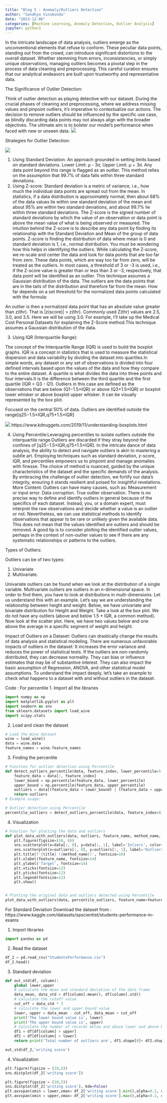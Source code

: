 ```yaml
---
title: "Blog 5 : Anomaly/Outliers Detection"
author: "Sandhya Vinukonda"
date: "2023-12-06"
categories: [Machine Learning, Anomaly Detection, Outlier Analysis]
jupyter: python3
---
```


In the intricate landscape of data analysis, outliers emerge as the unconventional elements that refuse to conform. These peculiar data points, standing out from the crowd, can introduce significant distortions to the overall dataset. Whether stemming from errors, inconsistencies, or simply unique observations, managing outliers becomes a pivotal step in the process of data cleaning and preprocessing. This careful curation ensures that our analytical endeavors are built upon trustworthy and representative data.

The Significance of Outlier Detection:

Think of outlier detection as playing detective with our dataset. During the crucial phases of cleaning and preprocessing, where we address missing values and pinpoint outliers, it's imperative to contextualize our actions. The decision to remove outliers should be influenced by the specific use case, as blindly discarding data points may not always align with the broader objectives. The ultimate aim is to bolster our model's performance when faced with new or unseen data.
![](Outliers.png)

Strategies for Outlier Detection:

![](Outliers_Detection.png)
 

1. Using Standard Deviation:
An approach grounded in setting limits based on standard deviations.
Lower Limit: μ - 3σ, Upper Limit: μ + 3σ.
Any data point beyond this range is flagged as an outlier.
This method relies on the assumption that 99.7% of data falls within three standard deviations.
2. Using Z-score:
Standard deviation is a metric of variance, i.e., how much the individual data points are spread out from the mean. In statistics, if a data distribution is approximately normal, then about 68% of the data values lie within one standard deviation of the mean and about 95% are within two standard deviations, and about 99.7% lie within three standard deviations.
The Z-score is the signed number of standard deviations by which the value of an observation or data point is above the mean value of what is being observed or measured.
The intuition behind the Z-score is to describe any data point by finding its relationship with the Standard Deviation and Mean of the group of data points. Z-score is finding the distribution of data where mean is 0 and standard deviation is 1, i.e., normal distribution.
You must be wondering how this helps in identifying the outliers. While calculating the Z-score, we re-scale and center the data and look for data points that are too far from zero. These data points, which are way too far from zero, will be treated as the outliers. In most cases, a threshold of 3 or -3 is used, i.e., if the Z-score value is greater than or less than 3 or -3, respectively, that data point will be identified as an outlier.
This technique assumes a Gaussian distribution of the data. The outliers are the data points that are in the tails of the distribution and therefore far from the mean. How far depends on a set threshold for the normalized data points calculated with the formula: 

An outlier is then a normalized data point that has an absolute value greater than z(thr). That is |z(score)| > z(thr). Commonly used Z(thr) values are 2.5, 3.0, and 3.5. Here we will be using 3.0. For example, I'll take up the Medical Cost Personal Datasets for explaining the Z-Score method.This technique assumes a Gaussian distribution of the data.

3. Using IQR (Interquartile Range):

The concept of the Interquartile Range (IQR) is used to build the boxplot graphs. IQR is a concept in statistics that is used to measure the statistical dispersion and data variability by dividing the dataset into quartiles.In simple words, any dataset or any set of observations is divided into four defined intervals based upon the values of the data and how they compare to the entire dataset. A quartile is what divides the data into three points and four intervals.It is the difference between the third quartile and the first quartile (IQR = Q3 - Q1). Outliers in this case are defined as the observations that are below (Q1−1.5×IQR) or above (Q3+1.5×IQR) or boxplot lower whisker or above boxplot upper whisker. It can be visually represented by the box plot.

Focused on the central 50% of data.
Outliers are identified outside the range[q25−1.5×IQR,q75+1.5×IQR]

![](Outliers_Boxplot.png)
https://www.kdnuggets.com/2019/11/understanding-boxplots.html



4. Using Percentile:Leveraging percentiles to isolate outliers outside the interquartile range.Outliers are discarded if they stray beyond the confines of [q25−1.5×IQR,q75+1.5×IQR].
In the intricate dance of data analysis, the ability to detect and navigate outliers is akin to mastering a subtle art. Employing techniques such as standard deviation, z-score, IQR, and percentiles empowers us to pinpoint and manage anomalies with finesse. The choice of method is nuanced, guided by the unique characteristics of the dataset and the specific demands of the analysis. By embracing the challenge of outlier detection, we fortify our data's integrity, ensuring it stands resilient and poised for insightful revelations.
More Content:
Outliers can have many causes, such as:
Measurement or input error.
Data corruption.
True outlier observation.
There is no precise way to define and identify outliers in general because of the specifics of each dataset. Instead, you, or a domain expert, must interpret the raw observations and decide whether a value is an outlier or not.
Nevertheless, we can use statistical methods to identify observations that appear to be rare or unlikely given the available data. This does not mean that the values identified are outliers and should be removed. A good tip is to consider plotting the identified outlier values, perhaps in the context of non-outlier values to see if there are any systematic relationships or patterns to the outliers.

Types of Outliers:

Outliers can be of two types:

1. Univariate
2. Multivariate.

Univariate outliers can be found when we look at the distribution of a single variable. Multivariate outliers are outliers in an n-dimensional space. In order to find them, you have to look at distributions in multi-dimensions.
Let us understand this with an example. Let's say we are understanding the relationship between height and weight. Below, we have univariate and bivariate distribution for Height and Weight. Take a look at the box plot. We do not have any outliers (above and below 1.5 * IQR, a common method). Now look at the scatter plot. Here, we have two values below and one above the average in a specific segment of weight and height.

Impact of Outliers on a Dataset:
Outliers can drastically change the results of data analysis and statistical modeling. There are numerous unfavorable impacts of outliers in the dataset:
It increases the error variance and reduces the power of statistical tests.
If the outliers are non-randomly distributed, they can decrease normality.
They can bias or influence estimates that may be of substantive interest.
They can also impact the basic assumption of Regression, ANOVA, and other statistical model assumptions.
To understand the impact deeply, let’s take an example to check what happens to a dataset with and without outliers in the dataset.


Code : 
For percentile 
1. Import all the libraries 

```python
import numpy as np
import matplotlib.pyplot as plt
import seaborn as sns
from sklearn.datasets import load_wine
import scipy.stats

```

2. Load and clean the dataset 
```python
# Load the Wine dataset
wine = load_wine()
data = wine.data
feature_names = wine.feature_names
```

3. Finding the percentile
```python
# Function for outlier detection using Percentile
def detect_outliers_percentile(data, feature_index, lower_percentile=5, upper_percentile=95):
    feature_data = data[:, feature_index]
    lower_bound = np.percentile(feature_data, lower_percentile)
    upper_bound = np.percentile(feature_data, upper_percentile)
    outliers = data[(feature_data < lower_bound) | (feature_data > upper_bound)]
    return outliers
# Example usage:

# Outlier detection using Percentile
percentile_outliers = detect_outliers_percentile(data, feature_index=0)
```

4. Visualization
```python

# Function for plotting the data and outliers
def plot_data_with_outliers(data, outliers, feature_name, method_name, title):
    plt.figure(figsize=(10, 6))
    sns.scatterplot(x=data[:, 0], y=data[:, 1], label='Inliers', color='green', alpha=0.7)
    sns.scatterplot(x=outliers[:, 0], y=outliers[:, 1], label='Outliers', color='purple', marker='X', s=100)
    plt.title(f'{title} ({method_name})', fontsize=16)
    plt.xlabel(feature_name, fontsize=14)
    plt.ylabel('Target', fontsize=14)
    plt.xticks(fontsize=12)
    plt.yticks(fontsize=12)
    plt.legend(fontsize=12)
    plt.show()


# Plotting the original data and outliers detected using Percentile
plot_data_with_outliers(data, percentile_outliers, feature_name=feature_names[0], method_name='Percentile', title='Outliers Detected')

```

For Standard Deviation
Download the dataset from : https://www.kaggle.com/datasets/spscientist/students-performance-in-exams

1. Import libraries 
```python
import pandas as pd
```

2. Read the dataset 
```python
df_2 = pd.read_csv("StudentsPerformance.csv")
df_2.head()
```

3. Standard deviation 
```python
def out_std(df, column):
    global lower,upper
    # calculate the mean and standard deviation of the data frame
    data_mean, data_std = df[column].mean(), df[column].std()
    # calculate the cutoff value
    cut_off = data_std * 3
    # calculate the lower and upper bound value
    lower, upper = data_mean - cut_off, data_mean + cut_off
    print('The lower bound value is', lower)
    print('The upper bound value is', upper)
    # Calculate the number of records below and above lower and above bound value respectively
    df1 = df[df[column] > upper]
    df2 = df[df[column] < lower]
    return print('Total number of outliers are', df1.shape[0]+ df2.shape[0])
```

```python
out_std(df_2,'writing score')
```

4. Visualization 
```python
plt.figure(figsize = (10,5))
sns.distplot(df_2['writing score'])
```

```python
plt.figure(figsize = (10,5))
sns.distplot(df_2['writing score'], kde=False)
plt.axvspan(xmin = lower,xmax= df_2['writing score'].min(),alpha=0.2, color='red')
plt.axvspan(xmin = upper,xmax= df_2['writing score'].max(),alpha=0.2, color='red')
```

